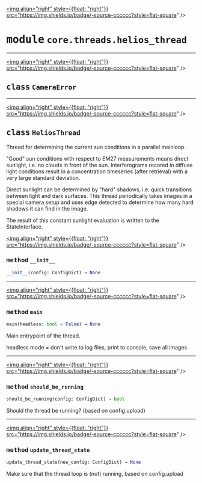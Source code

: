 <!-- markdownlint-disable -->

<a href="https://github.com/tum-esm/pyr/tree/main/packages/packages/core/threads/helios_thread.py#L0"><img align="right" style={{float: "right"}} src="https://img.shields.io/badge/-source-cccccc?style=flat-square" /></a>

# <kbd>module</kbd> `core.threads.helios_thread`






---

<a href="https://github.com/tum-esm/pyr/tree/main/packages/packages/core/threads/helios_thread.py#L17"><img align="right" style={{float: "right"}} src="https://img.shields.io/badge/-source-cccccc?style=flat-square" /></a>

## <kbd>class</kbd> `CameraError`








---

<a href="https://github.com/tum-esm/pyr/tree/main/packages/packages/core/threads/helios_thread.py#L205"><img align="right" style={{float: "right"}} src="https://img.shields.io/badge/-source-cccccc?style=flat-square" /></a>

## <kbd>class</kbd> `HeliosThread`
Thread for determining the current sun conditions in a parallel mainloop. 

"Good" sun conditions with respect to EM27 measurements means direct sunlight, i.e. no clouds in front of the sun. Interferograms recored in diffuse light conditions result in a concentration timeseries (after retrieval) with a very large standard deviation. 

Direct sunlight can be determined by "hard" shadows, i.e. quick transitions between light and dark surfaces. This thread periodically takes images in a special camera setup and uses edge detected to determine how many hard shadows it can find in the image. 

The result of this constant sunlight evaluation is written to the StateInterface. 

<a href="https://github.com/tum-esm/pyr/tree/main/packages/packages/core/threads/helios_thread.py#L226"><img align="right" style={{float: "right"}} src="https://img.shields.io/badge/-source-cccccc?style=flat-square" /></a>

### <kbd>method</kbd> `__init__`

```python
__init__(config: ConfigDict) → None
```








---

<a href="https://github.com/tum-esm/pyr/tree/main/packages/packages/core/threads/helios_thread.py#L264"><img align="right" style={{float: "right"}} src="https://img.shields.io/badge/-source-cccccc?style=flat-square" /></a>

### <kbd>method</kbd> `main`

```python
main(headless: bool = False) → None
```

Main entrypoint of the thread. 

headless mode = don't write to log files, print to console, save all images 

---

<a href="https://github.com/tum-esm/pyr/tree/main/packages/packages/core/threads/helios_thread.py#L255"><img align="right" style={{float: "right"}} src="https://img.shields.io/badge/-source-cccccc?style=flat-square" /></a>

### <kbd>method</kbd> `should_be_running`

```python
should_be_running(config: ConfigDict) → bool
```

Should the thread be running? (based on config.upload) 

---

<a href="https://github.com/tum-esm/pyr/tree/main/packages/packages/core/threads/helios_thread.py#L232"><img align="right" style={{float: "right"}} src="https://img.shields.io/badge/-source-cccccc?style=flat-square" /></a>

### <kbd>method</kbd> `update_thread_state`

```python
update_thread_state(new_config: ConfigDict) → None
```

Make sure that the thread loop is (not) running, based on config.upload 


